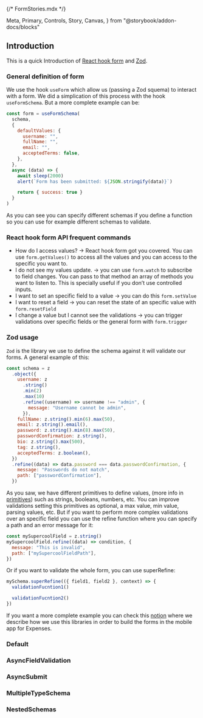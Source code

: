 {/* FormStories.mdx */}

  Meta,
  Primary,
  Controls,
  Story,
  Canvas,
} from "@storybook/addon-docs/blocks"

<Meta of={FormStories} />

## Introduction

This is a quick Introduction of [React hook form](https://react-hook-form.com/)
and [Zod](https://zod.dev/).

### General definition of form

We use the hook `useForm` which allow us (passing a Zod squema) to interact with
a form. We did a simplication of this process with the hook `useFormSchema`. But
a more complete example can be:

```javascript
const form = useFormSchema(
  schema,
  {
    defaultValues: {
      username: "",
      fullName: "",
      email: "",
      acceptedTerms: false,
    },
  },
  async (data) => {
    await sleep(2000)
    alert(`Form has been submitted: ${JSON.stringify(data)}`)

    return { success: true }
  }
)
```

As you can see you can specify different schemas if you define a function so you
can use for example different schemas to validate.

### React hook form API frequent commands

- How do I access values? → React hook form got you covered. You can use
  `form.getValues()` to access all the values and you can access to the specific
  you want to.
- I do not see my values update. → you can use `form.watch` to subscribe to
  field changes. You can pass to that method an array of methods you want to
  listen to. This is specially useful if you don’t use controlled inputs.
- I want to set an specific field to a value → you can do this `form.setValue`
- I want to reset a field → you can reset the state of an specific value with
  `form.resetField`
- I change a value but I cannot see the validations → you can trigger
  validations over specific fields or the general form with `form.trigger`

### Zod usage

`Zod` is the library we use to define the schema against it will validate our
forms. A general example of this:

```javascript
const schema = z
  .object({
    username: z
      .string()
      .min(2)
      .max(10)
      .refine((username) => username !== "admin", {
        message: "Username cannot be admin",
      }),
    fullName: z.string().min(6).max(50),
    email: z.string().email(),
    password: z.string().min(8).max(50),
    passwordConfirmation: z.string(),
    bio: z.string().max(500),
    tag: z.string(),
    acceptedTerms: z.boolean(),
  })
  .refine((data) => data.password === data.passwordConfirmation, {
    message: "Passwords do not match",
    path: ["passwordConfirmation"],
  })
```

As you saw, we have different primitives to define values, (more info in
[primitives](https://zod.dev/?id=primitives)) such as strings, booleans,
numbers, etc. You can improve validations setting this primitives as optional, a
max value, min value, parsing values, etc. But if you want to perform more
complex validations over an specific field you can use the refine function where
you can specify a path and an error message for it:

```javascript
const mySupercoolField = z.string()
mySupercoolField.refine((data) => condition, {
  message: "This is invalid",
  path: ["mySupercoolFieldPath"],
})
```

Or if you want to validate the whole form, you can use superRefine:

```javascript
mySchema.superRefine(({ field1, field2 }, context) => {
  validationFucntion1()

  validationFucntion2()
})
```

If you want a more complete example you can check this
[notion](https://www.notion.so/factorialco/How-to-use-react-hook-form-zod-in-forms-14d5e6e051ee8009a266ed7ed517c944)
where we describe how we use this libraries in order to build the forms in the
mobile app for Expenses.

### Default

<Canvas of={FormStories.Default} />

### AsyncFieldValidation

<Canvas of={FormStories.AsyncFieldValidation} />

### AsyncSubmit

<Canvas of={FormStories.AsyncSubmit} />

### MultipleTypeSchema

<Canvas of={FormStories.MultipleTypeSchema} />

### NestedSchemas

<Canvas of={FormStories.NestedSchemas} />
